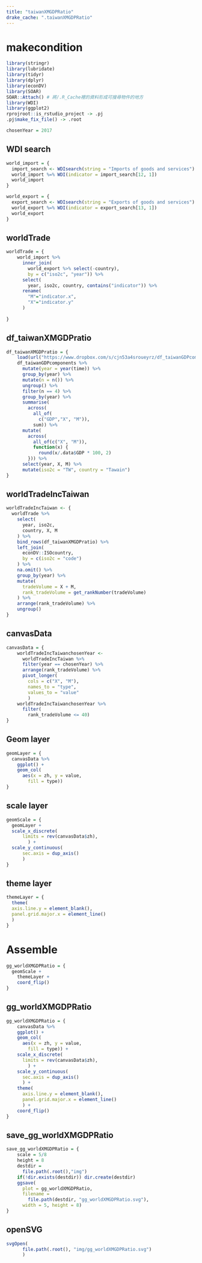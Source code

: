 ```yaml
---
title: "taiwanXMGDPRatio"
drake_cache: ".taiwanXMGDPRatio"
---
```


# makecondition

```r
library(stringr)
library(lubridate)
library(tidyr)
library(dplyr)
library(econDV)
library(SOAR)
SOAR::Attach() # 將/.R_Cache裡的資料形成可搜尋物件的地方
library(WDI)
library(ggplot2)
rprojroot::is_rstudio_project -> .pj
.pj$make_fix_file() -> .root

chosenYear = 2017
```


## WDI search

```r
world_import = {
  import_search <- WDIsearch(string = "Imports of goods and services")
  world_import %=% WDI(indicator = import_search[12, 1])
  world_import
}
```

```r
world_export = {
  export_search <- WDIsearch(string = "Exports of goods and services")
  world_export %=% WDI(indicator = export_search[13, 1])
  world_export
}

```



## worldTrade

```r
worldTrade = {
    world_import %>%
      inner_join(
        world_export %>% select(-country), 
        by = c("iso2c", "year")) %>%
      select(
        year, iso2c, country, contains("indicator")) %>%
      rename(
        "M"="indicator.x",
        "X"="indicator.y"
      )
    
}
```

## df_taiwanXMGDPratio

```r
df_taiwanXMGDPratio = {
    load(url("https://www.dropbox.com/s/cjn53a4sroueyrz/df_taiwanGDPcomponents.rda?dl=1"))
    df_taiwanGDPcomponents %>% 
      mutate(year = year(time)) %>% 
      group_by(year) %>% 
      mutate(n = n()) %>% 
      ungroup() %>% 
      filter(n == 4) %>% 
      group_by(year) %>%
      summarise(
        across(
          all_of(
            c("GDP","X", "M")), 
          sum)) %>% 
      mutate(
        across(
          all_of(c("X", "M")), 
          function(x) {
            round(x/.data$GDP * 100, 2)
        })) %>%
      select(year, X, M) %>% 
      mutate(iso2c = "TW", country = "Tawain")
}
```

## worldTradeIncTaiwan

```r
worldTradeIncTaiwan <- {
  worldTrade %>%
    select(
      year, iso2c,
      country, X, M
    ) %>%
    bind_rows(df_taiwanXMGDPratio) %>%
    left_join(
      econDV::ISOcountry,
      by = c(iso2c = "code")
    ) %>%
    na.omit() %>%
    group_by(year) %>%
    mutate(
      tradeVolume = X + M,
      rank_tradeVolume = get_rankNumber(tradeVolume)
    ) %>%
    arrange(rank_tradeVolume) %>%
    ungroup()
}
```

## canvasData

```r
canvasData = {
    worldTradeIncTaiwanchosenYear <- 
      worldTradeIncTaiwan %>% 
      filter(year == chosenYear) %>%
      arrange(rank_tradeVolume) %>% 
      pivot_longer(
        cols = c("X", "M"), 
        names_to = "type", 
        values_to = "value"
        )
    worldTradeIncTaiwanchosenYear %>%
      filter(
        rank_tradeVolume <= 40)
}
```

## Geom layer

```r
geomLayer = {
  canvasData %>% 
    ggplot() + 
    geom_col(
      aes(x = zh, y = value, 
        fill = type))
}
```

## scale layer

```r
geomScale = {
  geomLayer +
  scale_x_discrete(
      limits = rev(canvasData$zh), 
        ) + 
  scale_y_continuous(
      sec.axis = dup_axis()
      )
}
```

## theme layer

```r
themeLayer = {
  theme(
  axis.line.y = element_blank(), 
  panel.grid.major.x = element_line()
  ) 
}
```

# Assemble 

```r
gg_worldXMGDPRatio = {
  geomScale +
    themeLayer +
    coord_flip()
}
```



## gg_worldXMGDPRatio

```r
gg_worldXMGDPRatio = {
    canvasData %>% 
    ggplot() + 
    geom_col(
      aes(x = zh, y = value, 
        fill = type)) + 
    scale_x_discrete(
      limits = rev(canvasData$zh), 
        ) + 
    scale_y_continuous(
      sec.axis = dup_axis()
      ) + 
    theme(
      axis.line.y = element_blank(), 
      panel.grid.major.x = element_line()
      ) +
    coord_flip()
}
```

## save_gg_worldXMGDPRatio

```r
save_gg_worldXMGDPRatio = {
    scale = 5/8
    height = 8
    destdir = 
      file.path(.root(),"img")
    if(!dir.exists(destdir)) dir.create(destdir)
    ggsave(
      plot = gg_worldXMGDPRatio, 
      filename = 
        file.path(destdir, "gg_worldXMGDPRatio.svg"), 
      width = 5, height = 8)
}
```

## openSVG

```r
svgOpen(
      file.path(.root(), "img/gg_worldXMGDPRatio.svg")
      )

```

